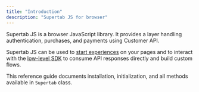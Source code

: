```yaml
---
title: "Introduction"
description: "Supertab JS for browser"
---
```


Supertab JS is a browser JavaScript library. It provides a layer handling authentication, purchases, and payments using Customer API.

Supertab JS can be used to [start experiences](/supertab-js/experiences/starting-experiences) on your pages and to interact with the [low-level SDK](/supertab-js/reference/overview) to consume API responses directly and build custom flows.

This reference guide documents installation, initialization, and all methods available in `Supertab` class.
